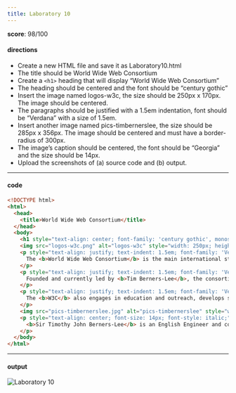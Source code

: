 ```yaml
---
title: Laboratory 10
---
```


**score**: 98/100

#### directions

- Create a new HTML file and save it as Laboratory10.html
- The title should be World Wide Web Consortium
- Create a `<h1>` heading that will display “World Wide Web Consortium”
- The heading should be centered and the font should be “century gothic”
- Insert the image named logos-w3c, the size should be 250px x 170px. The image should be centered.
- The paragraphs should be justified with a 1.5em indentation, font should be “Verdana” with a size of 1.5em.
- Insert another image named pics-timbernerslee, the size should be 285px x 356px. The image should be centered and must have a border-radius of 300px.
- The image’s caption should be centered, the font should be “Georgia” and the size should be 14px.
- Upload the screenshots of (a) source code and (b) output.

---

#### code

```html
<!DOCTYPE html>
<html>
  <head>
    <title>World Wide Web Consortium</title>
  </head>
  <body>
    <h1 style="text-align: center; font-family: 'century gothic', monospace">World Wide Web Consortium</h1>
    <img src="logos-w3c.png" alt="logos-w3c" style="width: 250px; height: 170px; display: block; margin: auto;">
    <p style="text-align: justify; text-indent: 1.5em; font-family: 'Verdana', sans-serif; font-size: 1.5em;">
      The <b>World Wide Web Consortium</b> is the main international standards organization for the World Wide Web.
    </p>
    <p style="text-align: justify; text-indent: 1.5em; font-family: 'Verdana', sans-serif; font-size: 1.5em;">
      Founded and currently led by <b>Tim Berners-Lee</b>, the consortium is made up of member organizations which maintain full-time staff for the purpose of working together in the development of standards for the World Wide Web.
    </p>
    <p style="text-align: justify; text-indent: 1.5em; font-family: 'Verdana', sans-serif; font-size: 1.5em;">
      The <b>W3C</b> also engages in education and outreach, develops software and serves as an open forum for discussion about the web.
    </p>
    <img src="pics-timbernerslee.jpg" alt="pics-timbernerslee" style="width: 285px; height: 356px; border-radius: 300px; display: block; margin: auto;">
    <p style="text-align: center; font-size: 14px; font-style: italic;">
      <b>Sir Timothy John Berners-Lee</b> is an English Engineer and computer scientist, best known as the inventor of the World Wide Web. He is currently a professor of Computer Science at the University of Oxford.
    </p>
  </body>
</html>
```

---

#### output

<Image src="https://11j9kbjs2p.ufs.sh/f/UblXrSiF6MzLMaaEy5WfeDhvGriBnSwWQ8HNJjd1sP0V9y6C" alt="Laboratory 10" width={1704} height={1018} />
